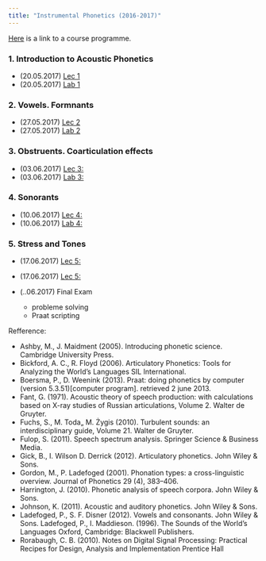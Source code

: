 ```yaml
---
title: "Instrumental Phonetics (2016-2017)"
---
```


[Here](https://www.hse.ru/data/2016/09/19/1117088299/program-1542588518-dLqdKf3_0G.pdf) is a link to a course programme.

### 1. Introduction to Acoustic Phonetics
* (20.05.2017)	[Lec 1](https://agricolamz.github.io/m_Instrumental_Phonetics_2016-2017/Lec_1_Introduction_to_Acoustic_Phonetics.html)
* (20.05.2017)	[Lab 1]()

### 2. Vowels. Formnants
* (27.05.2017)	[Lec 2]()
* (27.05.2017)	[Lab 2]()

### 3. Obstruents. Coarticulation effects 
* (03.06.2017)	[Lec 3:]()
* (03.06.2017)	[Lab 3:]()

### 4. Sonorants
* (10.06.2017)	[Lec 4:]()
* (10.06.2017)	[Lab 4:]()

### 5. Stress and Tones
* (17.06.2017)	[Lec 5:]()
* (17.06.2017)	[Lec 5:]()

* (..06.2017) Final Exam
  - probleme solving
  - Praat scripting
  
Refference:

* Ashby, M., J. Maidment (2005). Introducing phonetic science. Cambridge University Press.
* Bickford, A. C., R. Floyd (2006). Articulatory Phonetics: Tools for Analyzing the World’s Languages SIL International. 
* Boersma,  P.,  D.  Weenink  (2013). Praat:    doing  phonetics  by  computer  (version 5.3.51)[computer program]. retrieved 2 june 2013.
* Fant, G. (1971). Acoustic theory of speech production:  with calculations based on X-ray studies of Russian articulations, Volume 2.  Walter de Gruyter.
* Fuchs, S., M. Toda„ M. Żygis (2010). Turbulent sounds:  an interdisciplinary guide, Volume 21.  Walter de Gruyter.
* Fulop, S. (2011). Speech spectrum analysis.  Springer Science & Business Media.
* Gick, B., I. Wilson D. Derrick (2012). Articulatory phonetics. John Wiley & Sons.
* Gordon, M., P. Ladefoged (2001).  Phonation types: a cross-linguistic overview. Journal of Phonetics 29 (4), 383–406.
* Harrington, J. (2010). Phonetic analysis of speech corpora. John Wiley & Sons.
* Johnson, K. (2011). Acoustic and auditory phonetics. John Wiley & Sons.
* Ladefoged, P., S. F. Disner (2012). Vowels and consonants. John Wiley & Sons.
Ladefoged, P., I. Maddieson. (1996). The Sounds of the World’s Languages Oxford, Cambridge: Blackwell Publishers.
* Rorabaugh, C. B. (2010). Notes on Digital Signal Processing: Practical Recipes for Design, Analysis and Implementation Prentice Hall
